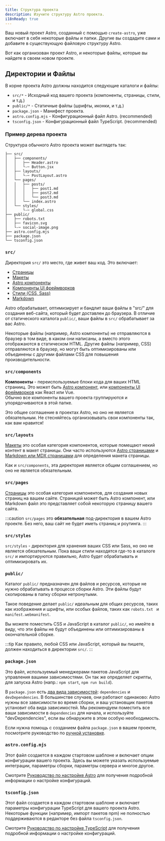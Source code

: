 ```yaml
---
title: Структура проекта
description: Изучите структуру Astro проекта.
i18nReady: true
---
```


Ваш новый проект Astro, созданный с помощью `create-astro`, уже включает в себя некоторые файлы и папки.
Другие вы создадите сами и добавите в существующую файловую структуру Astro.

Вот как организован проект Astro, и некоторые файлы, которые вы найдете в своем новом проекте.

## Директории и Файлы

В корне проекта Astro должны находится следующие каталоги и файлы:

- `src/*` - Исходный код вашего проекта (компоненты, страницы, стили, и т.д.)
- `public/*` - Статичные файлы (шрифты, иконки, и т.д.)
- `package.json` - Манифест проекта.
- `astro.config.mjs` - Конфигурационный файл Astro. (recommended)
- `tsconfig.json` - Конфигурационный файл TypeScript. (recommended)

### Пример дерева проекта

Структура обычного Astro проекта может выглядеть так:

```
├── src/
│   ├── components/
│   │   ├── Header.astro
│   │   └-─ Button.jsx
│   ├── layouts/
│   │   └-─ PostLayout.astro
│   └── pages/
│   │   ├── posts/
│   │   │   ├── post1.md
│   │   │   ├── post2.md
│   │   │   └── post3.md
│   │   └── index.astro
│   └── styles/
│       └-─ global.css
├── public/
│   ├── robots.txt
│   ├── favicon.svg
│   └-─ social-image.png
├── astro.config.mjs
├── package.json
└── tsconfig.json

```

### `src/`

Директория `src/` это место, где живет ваш код. Это включает:

- [Страницы](/ru/core-concepts/astro-pages/)
- [Макеты](/ru/core-concepts/layouts/)
- [Astro компоненты](/ru/core-concepts/astro-components/)
- [Компоненты UI фреймворков](/ru/core-concepts/framework-components/)
- [Стили (CSS, Sass)](/ru/guides/styling/)
- [Markdown](/ru/guides/markdown-content/)

Astro обрабатывает, оптимизирует и бандлит ваши файлы в "src/" для создания веб-сайта, который будет доставлен до браузера.
В отличие от статического каталога `public/`, ваши файлы в `src/` обрабатывает за вас Astro.

Некоторые файлы (например, Astro компоненты) не отправляются в браузер в том виде, в каком они написаны, а вместо этого отображаются в статическом HTML.
Другие файлы (например, CSS) отправляются в браузер, но могут быть оптимизированы или объединены с другими файлами CSS для повышения производительности.

### `src/components`

**Компоненты** - переиспользуемые блоки кода для ваших HTML странииц. 
Это может быть [Astro компонент](/ru/core-concepts/astro-components/),
или [компоненты UI фреймворков](/ru/core-concepts/framework-components/) как React или Vue.  
Обычно все компоненты вашего проекта группируются и упорядочиваются в этой папке.

Это общее соглашение в проектах Astro, но оно не является обязательным. Не стесняйтесь организовывать свои компоненты так, как вам нравится!

### `src/layouts`

[Макеты](/ru/core-concepts/layouts/) это особая категория компонентов, которые помещают некий контент в макет страницы.
Они часто используются [Astro страницами](/ru/core-concepts/astro-pages/) и
[Markdown или MDX страницами](/ru/guides/markdown-content/) для определения макета страницы.

Как и `src/components`, эта директория является общим соглашением, но оно не является обязательным.

### `src/pages`

[Страницы](/ru/core-concepts/astro-pages/) это особая категория компонентов, для создания новых страниц на вашем сайте.
Страницей может быть Astro компонент, или Markdown файл это представляет собой некоторую страницу вашего сайта.

:::caution
`src/pages` это **обязательная** под-директория в вашем Astro проекте. Без него, ваш сайт не будет иметь страниц и роутинга.
:::

### `src/styles`

`src/styles` - директория для хранения ваших CSS или Sass, но оно не является обязательным.
Пока ваши стили находятся где-то в каталоге `src/` и импортируются правильно, Astro будет обрабатывать и оптимизировать их.

### `public/`

Каталог `public/` предназначен для файлов и ресурсов, которые не нужно обрабатывать в процессе сборки Astro.
Эти файлы будут скопированы в папку сборки нетронутыми.

Такое поведение делает `public/` идеальным для общих ресурсов, таких как изображения и шрифты, или особых файлов,
таких как `robots.txt ` и `manifest.webmanifest`.

Вы можете поместить CSS и JavaScript в каталог `public/`, но имейте в виду, что эти файлы не будут объединены 
или оптимизированы в окончательной сборке.

:::tip
Как правило, любой CSS или JavaScript, который вы пишете, должен находиться в директории `src/`.
:::

### `package.json`

Это файл, используемый менеджерами пакетов JavaScript для управления вашими зависимостями.
Он так же определяет скрипты, для запуска Astro (напр.: `npm start`, `npm run build`).

В `package.json` есть [два вида зависимостей](https://docs.npmjs.com/specifying-dependencies-and-devdependencies-in-a-package-json-file):
`dependencies` и `devDependencies`.
В большинстве случаев, они работают одинаково: Astro нужны все зависимости во время сборки, и ваш установщик пакетов установит оба вида зависимостей.
Мы рекомендуем поместить все ваши зависимости в `dependencies` для начала, и используйте "devDependencies", если вы обнаружите в этом особую необходимость.

Если нужна помощь с созданием файла `package.json` в вашем проекте, посмотрите руководство по [ручной установке](/ru/install/manual/).

### `astro.config.mjs`

Этот файл создается в каждом стартовом шаблоне и включает опции конфигурации вашего проекта.
Здесь вы можете указать используемые интеграции, параметры сборки, параметры сервера и многое другое.

Смотрите [Руководство по настройке Astro](/ru/guides/configuring-astro/) для получения подробной информации о настройке конфигураций.

### `tsconfig.json`

Этот файл создается в каждом стартовом шаблоне и включает параметры конфигурации TypeScript для вашего проекта Astro.
Некоторые функции (например, импорт пакетов npm) не полностью поддерживаются в редакторе без файла `tsconfig.json`.

Смотрите [Руководство по настройке TypeScript](/ru/guides/typescript/) для получения подробной информации о настройке конфигураций.
